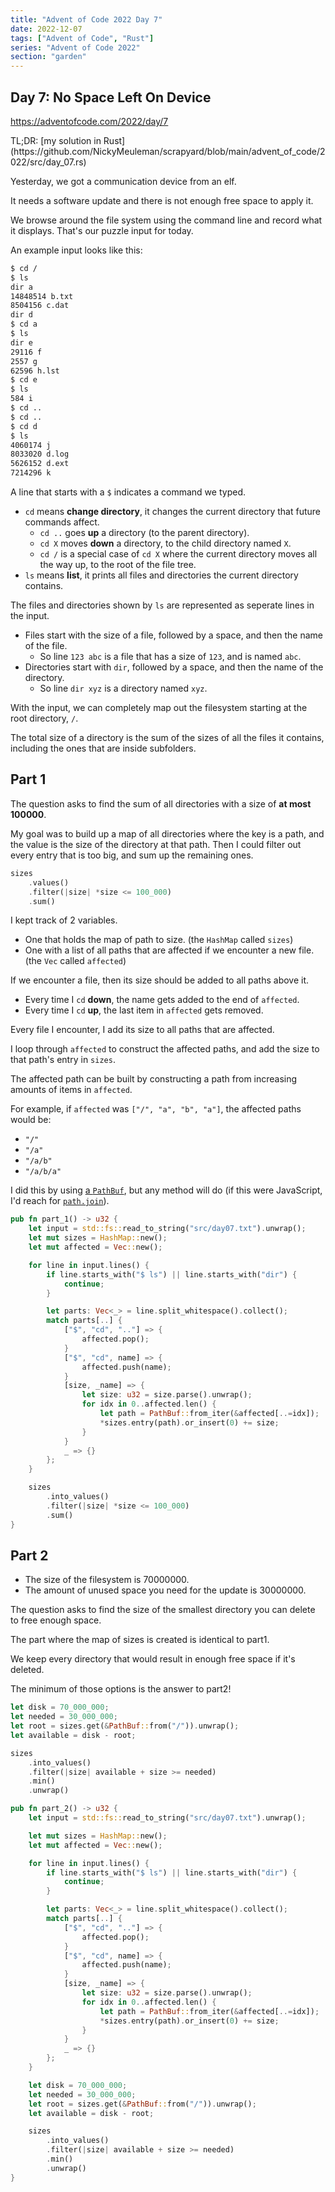 ```yaml
---
title: "Advent of Code 2022 Day 7"
date: 2022-12-07
tags: ["Advent of Code", "Rust"]
series: "Advent of Code 2022"
section: "garden"
---
```


## Day 7: No Space Left On Device

https://adventofcode.com/2022/day/7

<Aside>
  TL;DR: [my solution in
  Rust](https://github.com/NickyMeuleman/scrapyard/blob/main/advent_of_code/2022/src/day_07.rs)
</Aside>

Yesterday, we got a communication device from an elf.

It needs a software update and there is not enough free space to apply it.

We browse around the file system using the command line and record what it displays.
That's our puzzle input for today.

An example input looks like this:

```txt title=input.txt
$ cd /
$ ls
dir a
14848514 b.txt
8504156 c.dat
dir d
$ cd a
$ ls
dir e
29116 f
2557 g
62596 h.lst
$ cd e
$ ls
584 i
$ cd ..
$ cd ..
$ cd d
$ ls
4060174 j
8033020 d.log
5626152 d.ext
7214296 k
```

A line that starts with a `$` indicates a command we typed.

- `cd` means **change directory**, it changes the current directory that future commands affect.
    - `cd ..` goes **up** a directory (to the parent directory).
    - `cd X` moves **down** a directory, to the child directory named `X`.
    - `cd /` is a special case of `cd X` where the current directory moves all the way up, to the root of the file tree.
- `ls` means **list**, it prints all files and directories the current directory contains.

The files and directories shown by `ls` are represented as seperate lines in the input.

- Files start with the size of a file, followed by a space, and then the name of the file.
    - So line `123 abc` is a file that has a size of `123`, and is named `abc`.
- Directories start with `dir`, followed by a space, and then the name of the directory.
    - So line `dir xyz` is a directory named `xyz`.

With the input, we can completely map out the filesystem starting at the root directory, `/`.

The total size of a directory is the sum of the sizes of all the files it contains, including the ones that are inside subfolders.


## Part 1

The question asks to find the sum of all directories with a size of **at most 100000**.


My goal was to build up a map of all directories where the key is a path, and the value is the size of the directory at that path.
Then I could filter out every entry that is too big, and sum up the remaining ones.

```rust
sizes
    .values()
    .filter(|size| *size <= 100_000)
    .sum()
```

I kept track of 2 variables.
- One that holds the map of path to size. (the `HashMap` called `sizes`)
- One with a list of all paths that are affected if we encounter a new file. (the `Vec` called `affected`)

If we encounter a file, then its size should be added to all paths above it.

- Every time I `cd` **down**, the name gets added to the end of `affected`.
- Every time I `cd` **up**, the last item in `affected` gets removed.

Every file I encounter, I add its size to all paths that are affected.

I loop through `affected` to construct the affected paths, and add the size to that path's entry in `sizes`.

The affected path can be built by constructing a path from increasing amounts of items in `affected`.

For example, if `affected` was `["/", "a", "b", "a"]`, the affected paths would be:
- `"/"`
- `"/a"`
- `"/a/b"`
- `"/a/b/a"`

I did this by using [a `PathBuf`](https://doc.rust-lang.org/std/path/struct.PathBuf.html), but any method will do (if this were JavaScript, I'd reach for [`path.join`](https://nodejs.org/api/path.html#pathjoinpaths)).

```rust title=day_07.rs
pub fn part_1() -> u32 {
    let input = std::fs::read_to_string("src/day07.txt").unwrap();
    let mut sizes = HashMap::new();
    let mut affected = Vec::new();

    for line in input.lines() {
        if line.starts_with("$ ls") || line.starts_with("dir") {
            continue;
        }

        let parts: Vec<_> = line.split_whitespace().collect();
        match parts[..] {
            ["$", "cd", ".."] => {
                affected.pop();
            }
            ["$", "cd", name] => {
                affected.push(name);
            }
            [size, _name] => {
                let size: u32 = size.parse().unwrap();
                for idx in 0..affected.len() {
                    let path = PathBuf::from_iter(&affected[..=idx]);
                    *sizes.entry(path).or_insert(0) += size;
                }
            }
            _ => {}
        };
    }

    sizes
        .into_values()
        .filter(|size| *size <= 100_000)
        .sum()
}
```

## Part 2

- The size of the filesystem is 70000000.
- The amount of unused space you need for the update is 30000000.

The question asks to find the size of the smallest directory you can delete to free enough space.

The part where the map of sizes is created is identical to part1.

We keep every directory that would result in enough free space if it's deleted.

The minimum of those options is the answer to part2!

```rust
let disk = 70_000_000;
let needed = 30_000_000;
let root = sizes.get(&PathBuf::from("/")).unwrap();
let available = disk - root;

sizes
    .into_values()
    .filter(|size| available + size >= needed)
    .min()
    .unwrap()
```

```rust title=day_07.rs
pub fn part_2() -> u32 {
    let input = std::fs::read_to_string("src/day07.txt").unwrap();

    let mut sizes = HashMap::new();
    let mut affected = Vec::new();

    for line in input.lines() {
        if line.starts_with("$ ls") || line.starts_with("dir") {
            continue;
        }

        let parts: Vec<_> = line.split_whitespace().collect();
        match parts[..] {
            ["$", "cd", ".."] => {
                affected.pop();
            }
            ["$", "cd", name] => {
                affected.push(name);
            }
            [size, _name] => {
                let size: u32 = size.parse().unwrap();
                for idx in 0..affected.len() {
                    let path = PathBuf::from_iter(&affected[..=idx]);
                    *sizes.entry(path).or_insert(0) += size;
                }
            }
            _ => {}
        };
    }

    let disk = 70_000_000;
    let needed = 30_000_000;
    let root = sizes.get(&PathBuf::from("/")).unwrap();
    let available = disk - root;

    sizes
        .into_values()
        .filter(|size| available + size >= needed)
        .min()
        .unwrap()
}
```
